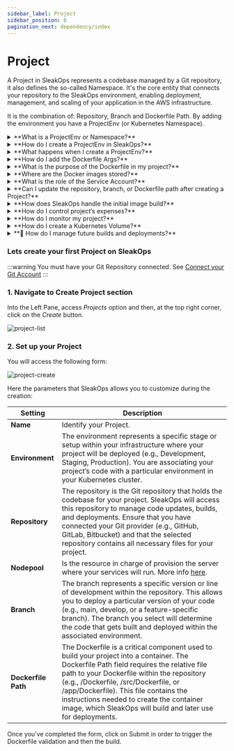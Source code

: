 ```yaml
---
sidebar_label: Project
sidebar_position: 6
pagination_next: dependency/index
---
```



# Project

A Project in SleakOps represents a codebase managed by a Git repository, it also defines the so-called Namespace. It's the core entity that connects your repository to the SleakOps environment, enabling deployment, management, and scaling of your application in the AWS infrastructure.

It is the combination of: Repository, Branch and Dockerfile Path. By adding the environment you have a ProjectEnv (or Kubernetes Namespace).

<details>
<summary>
**What is a ProjectEnv or Namespace?**
</summary>
A ProjectEnv is the combination of a project and an environment. It acts as a Kubernetes Namespace in the cluster and contains all the services and resources related to the project within that environment.
</details>

<details>
<summary>
**How do I create a ProjectEnv in SleakOps?**
</summary>
The Project and the ProjectEnv will be created at the same time. You need to connect your Git account (e.g., GitHub, GitLab, or Bitbucket) to SleakOps, select a repository, choose a branch, and specify the location of the Dockerfile. Once these steps are completed, a ProjectEnv is created, and the first image build is triggered. Follow the steps bellow.
</details>

<details>
<summary>
**What happens when I create a ProjectEnv?**
</summary>
When a ProjectEnv is created, the following resources are set up:
- **AWS Elastic Container Registry (ECR)** to store container images and Helm charts.
- A **Kubernetes Namespace** to manage services in isolation.
- A **Service Account** to handle permissions and secure connections with AWS resources.
- A **Dockerfile analysis** to verify its correctness and build a container image using Kaniko
</details>

<details>
<summary>
**How do I add the Dockerfile Args?**
</summary>
If any build-time **Docker Args** (arguments) are required, SleakOps will prompt you to enter them before running the initial build. These arguments can be modified for future builds.
</details>    

<details>
<summary>
**What is the purpose of the Dockerfile in my project?**
</summary>
The **Dockerfile** defines how your application is built into a container image. During ProjectEnv creation, SleakOps analyzes the Dockerfile to ensure it's correctly configured, and then builds the image using **Kaniko**.
</details>    

<details>
<summary>
**Where are the Docker images stored?**
</summary>
Docker images are stored in the **AWS ECR** (Elastic Container Registry) associated with your project. The images are named after the ProjectEnv, which combines the environment name and project name.
</details>    

<details>
<summary>
**What is the role of the Service Account?**
</summary>
The **Service Account** manages permissions for resources inside the Kubernetes cluster. It allows services deployed in the ProjectEnv to securely interact with AWS resources like S3, RDS, or any other service your application may require.
</details> 
    
<details>
<summary>
**Can I update the repository, branch, or Dockerfile path after creating a Project?**
</summary>
Just the *Branch* and the *Dockerfile Path* can be updated. If you need to work with a different *Environment,* *Repository or Name*, you will need to create a new record.
</details> 
    
<details>
<summary>
**How does SleakOps handle the initial image build?**
</summary>
SleakOps automates the first image build as part of the ProjectEnv creation process. This initial build ensures faster deployment by utilizing the existing infrastructure. Afterward, future image builds are triggered when services are published in deployments or manually via the **Build Form**.
</details> 
    
<details>
<summary>
**How do I control project’s expenses?**
</summary>
SleakOps allows you to see all your project expenses in one place, classified by account, resources, dates. 

Access *Projects,* select one and click the button: 
</details> 

<details>
<summary>
**How do I monitor my project?**
</summary>
You can monitor your project by accessing *Projects,* selecting one **and clicking into the button: (button image)
</details> 

<details>
<summary>
**How do I create a Kubernetes Volume?**
</summary>
When editing a Project, you can enable and define **Kubernetes Volumes** by specifying the mount path and storage capacity. SleakOps uses the **AWS EFS CSI Driver** to manage these volumes as **EFS** file systems in the EKS cluster.
</details> 

<details>
<summary>
 **🚩 How do I manage future builds and deployments?**
</summary>
Future builds and deployments can be managed manually via the SleakOps interface or automated using the **SleakOps CLI**.
</details> 

### Lets create your first Project on SleakOps

:::warning
You must have your Git Repository connected. See [Connect your Git Account](/project/connect_to_git)
:::

### 1. Navigate to Create Project section
Into the Left Pane, access _Projects_ option and then, at the top right corner, click on the _Create_ button.

<Zoom overlayBgColorEnd="rgba(255, 255, 255, 0.8)">
<img
    src="/img/project/project-list.png"
    alt="project-list"
/>
</Zoom>


### 2. Set up your Project
You will access the following form:

<Zoom overlayBgColorEnd="rgba(255, 255, 255, 0.8)">
<img
    src="/img/project/project-create.png"
    alt="project-create"
/>
</Zoom>

Here the parameters that SleakOps allows you to customize during the creation:

| **Setting** | **Description** |
| --- | --- |
| **Name** | Identify your Project. |
| **Environment** | The environment represents a specific stage or setup within your infrastructure where your project will be deployed (e.g., Development, Staging, Production). You are associating your project’s code with a particular environment in your Kubernetes cluster.  |
| **Repository** | The repository is the Git repository that holds the codebase for your project. SleakOps will access this repository to manage code updates, builds, and deployments. Ensure that you have connected your Git provider (e.g., GitHub, GitLab, Bitbucket) and that the selected repository contains all necessary files for your project.  |
| **Nodepool** | Is the resource in charge of provision the server where your services will run. More info [here](/cluster/nodepools/index). |
| **Branch** | The branch represents a specific version or line of development within the repository. This allows you to deploy a particular version of your code (e.g., main, develop, or a feature-specific branch). The branch you select will determine the code that gets built and deployed within the associated environment.  |
| **Dockerfile Path** | The Dockerfile is a critical component used to build your project into a container. The Dockerfile Path field requires the relative file path to your Dockerfile within the repository (e.g., /Dockerfile, /src/Dockerfile, or /app/Dockerfile). This file contains the instructions needed to create the container image, which SleakOps will build and later use for deployments.  |

Once you’ve completed the form, click on Submit in order to trigger the Dockerfile validation and then the build.